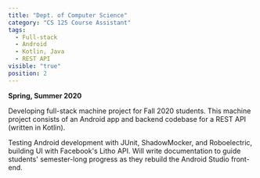 ```yaml
---
title: "Dept. of Computer Science"
category: "CS 125 Course Assistant"
tags:
  - Full-stack
  - Android
  - Kotlin, Java
  - REST API
visible: "true"
position: 2
---
```


**Spring, Summer 2020**

Developing full-stack machine project for Fall 2020 students.  This machine project consists of an Android app and backend codebase for a REST API (written in Kotlin).

Testing Android development with JUnit, ShadowMocker, and Roboelectric, building UI with Facebook's Litho API.  Will write documentation to guide students' semester-long progress
as they rebuild the Android Studio front-end.